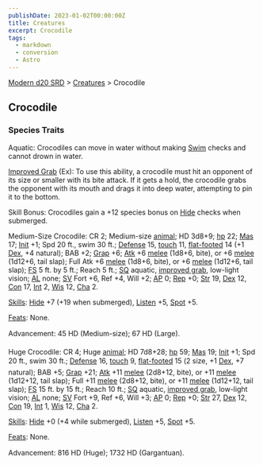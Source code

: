 ```yaml
---
publishDate: 2023-01-02T00:00:00Z
title: Creatures
excerpt: Crocodile
tags:
  - markdown
  - conversion
  - Astro
---
```


[Modern d20 SRD](/#modernD20) > [Creatures](modern-d20-srd-creatures-index) > Crocodile

## Crocodile

### Species Traits

Aquatic: Crocodiles can move in water without making [Swim](modern-d20-srd-skills-swim) checks and cannot drown in water.

[Improved Grab](modern-d20-srd-special-abilities-improved-grab) (Ex): To use this ability, a crocodile must hit an opponent of its size or smaller with its bite attack. If it gets a hold, the crocodile grabs the opponent with its mouth and drags it into deep water, attempting to pin it to the bottom.

Skill Bonus: Crocodiles gain a +12 species bonus on [Hide](modern-d20-srd-skills-hide) checks when submerged.

Medium-Size Crocodile: CR 2; Medium-size [animal](modern-d20-srd-creature-types-animal); HD 3d8+9; [hp](modern-d20-srd-combat-hit-points) 22; [Mas](modern-d20-srd-creatures-creature-overview) 17; [Init](modern-d20-srd-combat-initiative) +1; Spd 20 ft., swim 30 ft.; [Defense](modern-d20-srd-combat-defense) 15, [touch](modern-d20-srd-combat-attack-actions) 11, [flat-footed](modern-d20-srd-combat-surprise) 14 (+1 [Dex](modern-d20-srd-basics-ability-scores), +4 natural); BAB +2; [Grap](modern-d20-srd-combat-grapple) +6; [Atk](modern-d20-srd-combat-attack-roll) +6 [melee](modern-d20-srd-combat-attack-roll) (1d8+6, bite), or +6 [melee](modern-d20-srd-combat-attack-roll) (1d12+6, tail slap); Full Atk +6 [melee](modern-d20-srd-combat-attack-roll) (1d8+6, bite), or +6 [melee](modern-d20-srd-combat-attack-roll) (1d12+6, tail slap); [FS](modern-d20-srd-creatures-creature-overview) 5 ft. by 5 ft.; Reach 5 ft.; [SQ](modern-d20-srd-creatures-creature-overview) aquatic, [improved grab](modern-d20-srd-special-abilities-improved-grab), low-light vision; [AL](modern-d20-srd-basics-allegiances) none; [SV](modern-d20-srd-basics-saving-throws) Fort +6, Ref +4, Will +2; [AP](modern-d20-srd-creatures-creature-overview) 0; [Rep](modern-d20-srd-creatures-creature-overview) +0; [Str](modern-d20-srd-basics-ability-scores) 19, [Dex](modern-d20-srd-basics-ability-scores) 12, [Con](modern-d20-srd-basics-ability-scores) 17, [Int](modern-d20-srd-basics-ability-scores) 2, [Wis](modern-d20-srd-basics-ability-scores) 12, [Cha](modern-d20-srd-basics-ability-scores) 2.

[Skills](modern-d20-srd-skills-index): [Hide](modern-d20-srd-skills-hide) +7 (+19 when submerged), [Listen](modern-d20-srd-skills-listen) +5, [Spot](modern-d20-srd-skills-spot) +5.

[Feats](modern-d20-srd-feats-index): None.

Advancement: 45 HD (Medium-size); 67 HD (Large).

Huge Crocodile: CR 4; Huge [animal](modern-d20-srd-creature-types-animal); HD 7d8+28; [hp](modern-d20-srd-combat-hit-points) 59; [Mas](modern-d20-srd-creatures-creature-overview) 19; [Init](modern-d20-srd-combat-initiative) +1; Spd 20 ft., swim 30 ft.; [Defense](modern-d20-srd-combat-defense) 16, [touch](modern-d20-srd-combat-attack-actions) 9, [flat-footed](modern-d20-srd-combat-surprise) 15 (2 size, +1 [Dex](modern-d20-srd-basics-ability-scores), +7 natural); BAB +5; [Grap](modern-d20-srd-combat-grapple) +21; [Atk](modern-d20-srd-combat-attack-roll) +11 [melee](modern-d20-srd-combat-attack-roll) (2d8+12, bite), or +11 [melee](modern-d20-srd-combat-attack-roll) (1d12+12, tail slap); Full +11 [melee](modern-d20-srd-combat-attack-roll) (2d8+12, bite), or +11 [melee](modern-d20-srd-combat-attack-roll) (1d12+12, tail slap); [FS](modern-d20-srd-creatures-creature-overview) 15 ft. by 15 ft.; Reach 10 ft.; [SQ](modern-d20-srd-creatures-creature-overview) aquatic, [improved grab](modern-d20-srd-special-abilities-improved-grab), low-light vision; [AL](modern-d20-srd-basics-allegiances) none; [SV](modern-d20-srd-basics-saving-throws) Fort +9, Ref +6, Will +3; [AP](modern-d20-srd-creatures-creature-overview) 0; [Rep](modern-d20-srd-creatures-creature-overview) +0; [Str](modern-d20-srd-basics-ability-scores) 27, [Dex](modern-d20-srd-basics-ability-scores) 12, [Con](modern-d20-srd-basics-ability-scores) 19, [Int](modern-d20-srd-basics-ability-scores) 1, [Wis](modern-d20-srd-basics-ability-scores) 12, [Cha](modern-d20-srd-basics-ability-scores) 2.

[Skills](modern-d20-srd-skills-index): [Hide](modern-d20-srd-skills-hide) +0 (+4 while submerged), [Listen](modern-d20-srd-skills-listen) +5, [Spot](modern-d20-srd-skills-spot) +5.

[Feats](modern-d20-srd-feats-index): None.

Advancement: 816 HD (Huge); 1732 HD (Gargantuan).
